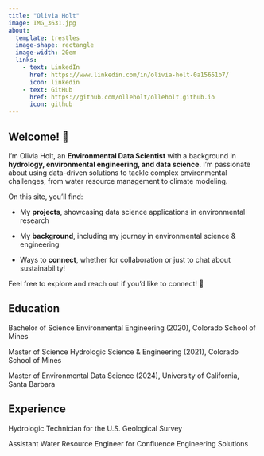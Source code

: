 ```yaml
---
title: "Olivia Holt"
image: IMG_3631.jpg
about:
  template: trestles
  image-shape: rectangle
  image-width: 20em
  links:
    - text: LinkedIn
      href: https://www.linkedin.com/in/olivia-holt-0a15651b7/
      icon: linkedin
    - text: GitHub
      href: https://github.com/olleholt/olleholt.github.io
      icon: github
---
```


## **Welcome!** 👋

I’m Olivia Holt, an **Environmental Data Scientist** with a background in **hydrology, environmental engineering, and data science**. I’m passionate about using data-driven solutions to tackle complex environmental challenges, from water resource management to climate modeling.

On this site, you’ll find:

-   My **projects**, showcasing data science applications in environmental research

-   My **background**, including my journey in environmental science & engineering

-   Ways to **connect**, whether for collaboration or just to chat about sustainability!

Feel free to explore and reach out if you’d like to connect! 🚀

## Education

Bachelor of Science Environmental Engineering (2020), Colorado School of Mines

Master of Science Hydrologic Science & Engineering (2021), Colorado School of Mines

Master of Environmental Data Science (2024), University of California, Santa Barbara

## Experience

Hydrologic Technician for the U.S. Geological Survey

Assistant Water Resource Engineer for Confluence Engineering Solutions
